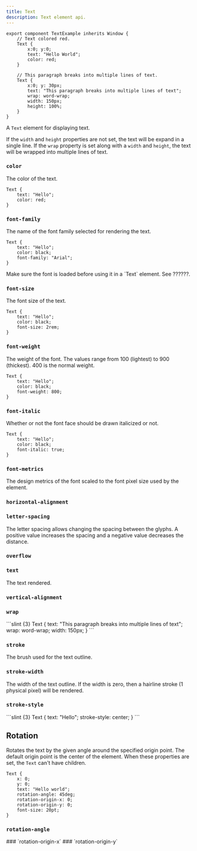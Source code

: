 ```yaml
---
title: Text
description: Text element api.
---
```



```slint title="test-example.slint"
export component TextExample inherits Window {
    // Text colored red.
    Text {
        x:0; y:0;
        text: "Hello World";
        color: red;
    }

    // This paragraph breaks into multiple lines of text.
    Text {
        x:0; y: 30px;
        text: "This paragraph breaks into multiple lines of text";
        wrap: word-wrap;
        width: 150px;
        height: 100%;
    }
}
```

A `Text` element for displaying text.

If the `width` and `height` properties are not set, the text will 
be expand in a single line. If the `wrap` property is set along with 
a `width` and `height`, the text will be wrapped into multiple lines
of text.

### `color`
<SlintProperty propName="color" typeName="brush" defaultValue="<depends on theme>"> 
The color of the text.

```slint {3}
Text {
    text: "Hello";
    color: red;
}
```
</SlintProperty>

### `font-family`
<SlintProperty propName="font-family" typeName="string" > 
The name of the font family selected for rendering the text.

```slint {4}
Text {
    text: "Hello";
    color: black;
    font-family: "Arial";
}
```

<Aside type="note" title="Note">
  Make sure the font is loaded before using it in a `Text` element.
  See ??????.
</Aside>
</SlintProperty>


### `font-size`
<SlintProperty propName="font-size" typeName="length"> 
The font size of the text.

```slint {4}
Text {
    text: "Hello";
    color: black;
    font-size: 2rem;
}
```
</SlintProperty>

### `font-weight`
<SlintProperty propName="font-weight" typeName="int">  
The weight of the font. The values range from 100 (lightest) to 900 (thickest). 400 is the normal weight.

```slint {4}
Text {
    text: "Hello";
    color: black;
    font-weight: 800;
}
```
</SlintProperty>

### `font-italic` 
<SlintProperty propName="font-italic" typeName="bool" defaultValue="false" >  
Whether or not the font face should be drawn italicized or not.

```slint {4}
Text {
    text: "Hello";
    color: black;
    font-italic: true;
}
```
</SlintProperty>

### `font-metrics`
<SlintProperty propName="font-metrics" typeName="struct" structName="FontMetrics">
The design metrics of the font scaled to the font pixel size used by the element.
</SlintProperty>

### `horizontal-alignment`
<SlintProperty propName="horizontal-alignment" typeName="enum" enumName='TextHorizontalAlignment' > 

</SlintProperty>

### `letter-spacing` 
<SlintProperty propName="letter-spacing" typeName="length">
The letter spacing allows changing the spacing between the glyphs. A positive value increases the spacing and a negative value decreases the distance.
</SlintProperty>

### `overflow` 
<SlintProperty propName="overflow" typeName="enum" enumName="TextOverflow"/> 

### `text` 
<SlintProperty propName="text" typeName="string" defaultValue='""' >
The text rendered.
</SlintProperty>

### `vertical-alignment` 
<SlintProperty propName="vertical-alignment" typeName="enum" enumName="TextVerticalAlignment"/>

### `wrap` 
<SlintProperty propName="wrap" typeName="enum" enumName="TextWrap">
```slint {3}
Text {
    text: "This paragraph breaks into multiple lines of text";
    wrap: word-wrap;
    width: 150px;
}
```
</SlintProperty>

### `stroke`
<SlintProperty propName="stroke" typeName="brush">
The brush used for the text outline.
</SlintProperty>

###  `stroke-width`
<SlintProperty propName="stroke-width" typeName="length" >
The width of the text outline. If the width is zero, then a hairline stroke (1 physical pixel) will be rendered.
</SlintProperty>

###  `stroke-style`
<SlintProperty propName="stroke-style" typeName="enum" enumName="TextStrokeStyle">
```slint {3}
Text {
    text: "Hello";
    stroke-style: center;
}
```
</SlintProperty>

## Rotation

Rotates the text by the given angle around the specified origin point. The default origin point is the center of the element.
When these properties are set, the `Text` can't have children.

```slint {5-7}
Text {
    x: 0;
    y: 0;
    text: "Hello world";
    rotation-angle: 45deg;
    rotation-origin-x: 0;
    rotation-origin-y: 0;
    font-size: 20pt;
}
```

### `rotation-angle`
<SlintProperty propName="rotation-angle" typeName="angle"/>
### `rotation-origin-x`
<SlintProperty propName="rotation-origin-x" typeName="length"/>
### `rotation-origin-y`
<SlintProperty propName="rotation-origin-y" typeName="length"/>


